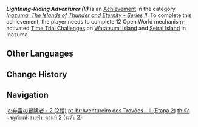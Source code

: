 {{Achievement Infobox
|title        = Lightning-Riding Adventurer (II)
|id           = 80111
|order id     = 0109
|category     = Inazuma: The Islands of Thunder and Eternity - Series II
|description  = Complete 12 Open World mechanism-activated [[Time Trial Challenge]]s on [[Watatsumi Island]] and [[Seirai Island]] in [[Inazuma]].
|requirements = 
|primogems    = 10
|tracking     = Tracks the amount of Open World mechanism-activated Time Trial Challenges completed.
|topic        = Time Trial Challenges
|set          = Lightning-Riding Adventurer (II)
|tier         = 2
|tiers_total  = 3
}}
'''''Lightning-Riding Adventurer (II)''''' is an [[Achievement]] in the category ''[[Inazuma: The Islands of Thunder and Eternity - Series II]]''. To complete this achievement, the player needs to complete 12 Open World mechanism-activated [[Time Trial Challenge]]s on [[Watatsumi Island]] and [[Seirai Island]] in Inazuma.
<!--
==Trivia==

==Video Guides==
{{EVT
|video1   = 
|caption1 = 
}}
-->
==Other Languages==
{{Other Languages|Transclude=Lightning-Riding Adventurer (II)}}

==Change History==
{{Change History|2.1}}
<!--
==References==
{{Reflist}}
-->
==Navigation==
{{Achievement Navbox}}

[[ja:奔雷の冒険者・2 (2段)]]
[[pt-br:Aventureiro dos Trovões - II (Etapa 2)]]
[[th:นักผจญภัยแห่งสายฟ้า: ตอนที่ 2 (ระดับ 2)]]